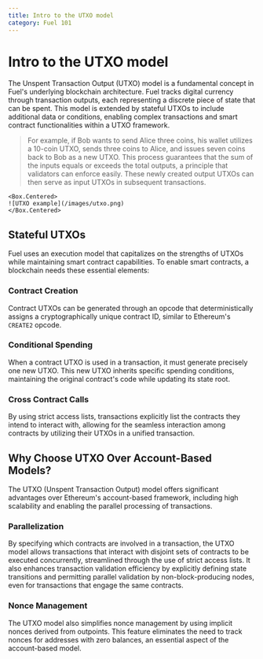 ```yaml
---
title: Intro to the UTXO model
category: Fuel 101
---
```


# Intro to the UTXO model

The Unspent Transaction Output (UTXO) model is a fundamental concept in Fuel's underlying blockchain architecture. Fuel tracks digital currency through transaction outputs, each representing a discrete piece of state that can be spent. This model is extended by stateful UTXOs to include additional data or conditions, enabling complex transactions and smart contract functionalities within a UTXO framework.

> For example, if Bob wants to send Alice three coins, his wallet utilizes a 10-coin UTXO, sends three coins to Alice, and issues seven coins back to Bob as a new UTXO. This process guarantees that the sum of the inputs equals or exceeds the total outputs, a principle that validators can enforce easily. These newly created output UTXOs can then serve as input UTXOs in subsequent transactions.

    <Box.Centered>
    ![UTXO example](/images/utxo.png)
    </Box.Centered>

## Stateful UTXOs

Fuel uses an execution model that capitalizes on the strengths of UTXOs while maintaining smart contract capabilities. To enable smart contracts, a blockchain needs these essential elements:

### Contract Creation

Contract UTXOs can be generated through an opcode that deterministically assigns a cryptographically unique contract ID, similar to Ethereum's `CREATE2` opcode.

### Conditional Spending

When a contract UTXO is used in a transaction, it must generate precisely one new UTXO. This new UTXO inherits specific spending conditions, maintaining the original contract's code while updating its state root.

### Cross Contract Calls

By using strict access lists, transactions explicitly list the contracts they intend to interact with, allowing for the seamless interaction among contracts by utilizing their UTXOs in a unified transaction.

## Why Choose UTXO Over Account-Based Models?

The UTXO (Unspent Transaction Output) model offers significant advantages over Ethereum's account-based framework, including high scalability and enabling the parallel processing of transactions.

### Parallelization

By specifying which contracts are involved in a transaction, the UTXO model allows transactions that interact with disjoint sets of contracts to be executed concurrently, streamlined through the use of strict access lists. It also enhances transaction validation efficiency by explicitly defining state transitions and permitting parallel validation by non-block-producing nodes, even for transactions that engage the same contracts.

### Nonce Management

The UTXO model also simplifies nonce management by using implicit nonces derived from outpoints. This feature eliminates the need to track nonces for addresses with zero balances, an essential aspect of the account-based model.
